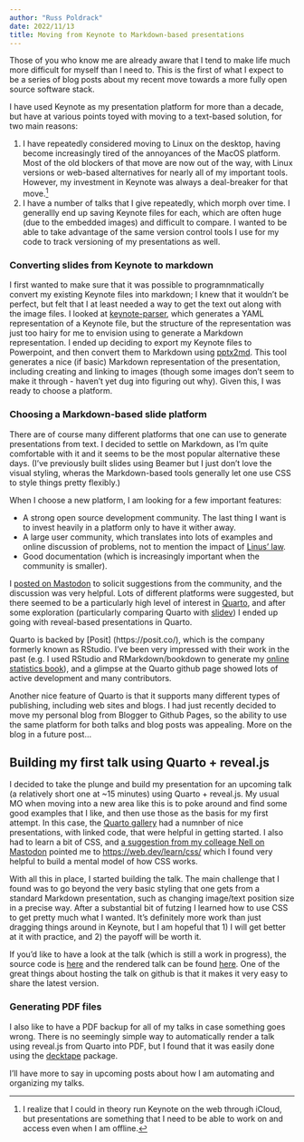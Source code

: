 ```yaml
---
author: "Russ Poldrack"
date: 2022/11/13
title: Moving from Keynote to Markdown-based presentations
---
```



Those of you who know me are already aware that I tend to make life much more difficult for myself than I need to. This is the first of what I expect to be a series of blog posts about my recent move towards a more fully open source software stack.

I have used Keynote as my presentation platform for more than a decade, but have at various points toyed with moving to a text-based solution, for two main reasons:

1. I have repeatedly considered moving to Linux on the desktop, having become increasingly tired of the annoyances of the MacOS platform. Most of the old blockers of that move are now out of the way, with Linux versions or web-based alternatives for nearly all of my important tools.  However, my investment in Keynote was always a deal-breaker for that move.^[I realize that I could in theory run Keynote on the web through iCloud, but presentations are something that I need to be able to work on and access even when I am offline.]
2. I have a number of talks that I give repeatedly, which morph over time.  I generallly end up saving Keynote files for each, which are often huge (due to the embedded images) and difficult to compare.  I wanted to be able to take advantage of the same version control tools I use for my code to track versioning of my presentations as well.

### Converting slides from Keynote to markdown

I first wanted to make sure that it was possible to programnmatically convert my existing Keynote files into markdown; I knew that it wouldn't be perfect, but felt that I at least needed a way to get the text out along with the image files.  I looked at [keynote-parser](https://github.com/psobot/keynote-parser), which generates a YAML representation of a Keynote file, but the structure of the representation was just too hairy for me to envision using to generate a Markdown representation. I ended up deciding to export my Keynote files to Powerpoint, and then convert them to Markdown using [pptx2md](https://github.com/ssine/pptx2md).  This tool generates a nice (if basic) Markdown representation of the presentation, including creating and linking to images (though some images don't seem to make it through - haven't yet dug into figuring out why).  Given this, I was ready to choose a platform.

### Choosing a Markdown-based slide platform

There are of course many different platforms that one can use to generate presentations from text. I decided to settle on Markdown, as I'm quite comfortable with it and it seems to be the most popular alternative these days.  (I've previously built slides using Beamer but I just don't love the visual styling, wheras the Markdown-based tools generally let one use CSS to style things pretty flexibly.)

When I choose a new platform, I am looking for a few important features:

- A strong open source development community.  The last thing I want is to invest heavily in a platform only to have it wither away.
- A large user community, which translates into lots of examples and online discussion of problems, not to mention the impact of [Linus' law](https://en.wikipedia.org/wiki/Linus%27s_law).   
- Good documentation (which is increasingly important when the community is smaller).

I [posted on Mastodon](https://mastodon.online/@Russpoldrack/109308722432343604) to solicit suggestions from the community, and the discussion was very helpful.  Lots of different platforms were suggested, but there seemed to be a particularly high level of interest in [Quarto](https://quarto.org/), and after some exploration (particularly comparing Quarto with [slidev](https://sli.dev/)) I ended up going with reveal-based presentations in Quarto. 

Quarto is backed by [Posit] (https://posit.co/), which is the company formerly known as RStudio.  I've been very impressed with their work in the past (e.g. I used RStudio and RMarkdown/bookdown to generate my [online statistics book](https://statsthinking21.org)), and a glimpse at the Quarto github page showed lots of active development and many contributors.  

Another nice feature of Quarto is that it supports many different types of publishing, including web sites and blogs. I had just recently decided to move my personal blog from Blogger to Github Pages, so the ability to use the same platform for both talks and blog posts was appealing.  More on the blog in a future post...

## Building my first talk using Quarto + reveal.js

I decided to take the plunge and build my presentation for an upcoming talk (a relatively short one at ~15 minutes) using Quarto + reveal.js.  My usual MO when moving into a new area like this is to poke around and find some good examples that I like, and then use those as the basis for my first attempt. In this case, the [Quarto gallery](https://quarto.org/docs/gallery/#presentations) had a numnber of nice presentations, with linked code, that were helpful in getting started.  I also had to learn a bit of CSS, and [a suggestion from my colleage Nell on Mastodon](https://mastodon.social/@Nell/109314762343287670) pointed me to [https://web.dev/learn/css/](https://web.dev/learn/css/) which I found very helpful to build a mental model of how CSS works.

With all this in place, I started building the talk. The main challenge that I found was to go beyond the very basic styling that one gets from a standard Markdown presentation, such as changing image/text position size in a precise way. After a substantial bit of futzing I learned how to use CSS to get pretty much what I wanted.  It's definitely more work than just dragging things around in Keynote, but I am hopeful that 1) I will get better at it with practice, and 2) the payoff will be worth it.

If you'd like to have a look at the talk (which is still a work in progress), the source code is [here](https://github.com/poldrack/talks-nipreps/tree/main/talk) and the rendered talk can be found [here](https://poldrack.github.io/talks-nipreps/talk/NiPreps.html#/title-slide).  One of the great things about hosting the talk on github is that it makes it very easy to share the latest version.

### Generating PDF files

I also like to have a PDF backup for all of my talks in case something goes wrong.  There is no seemingly simple way to automatically render a talk using reveal.js from Quarto into PDF, but I found that it was easily done using the [decktape](https://github.com/astefanutti/decktape) package.  

I'll have more to say in upcoming posts about how I am automating and organizing my talks.


